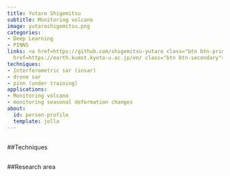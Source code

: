 ```yaml
---
title: Yutaro Shigemitsu
subtitle: Monitoring volcano
image: yutaroshigemitsu.png
categories:
- Deep Learning
- PINNS
links: <a href=https://github.com/shigemitsu-yutaro class="btn btn-primary">Github</a><a
  href=https://earth.kumst.kyoto-u.ac.jp/en/ class="btn btn-secondary">Website</a>
techniques:
- Interferometric sar (insar)
- drone sar
- pinn (under training)
applications:
- Monitoring volcano
- monitoring seasonal deformation changes
about:
  id: person-profile
  template: jolla
---
```

   
:::{#person-profile}
:::
   
##
##Techniques
   
:::{#Techniques}
:::
   
##
##Research area
   
:::{#applications}
:::